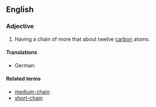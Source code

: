 ==English==

===Adjective===
{{en-adj|head=[[long]]-[[chain]]|-}}

# {{label|en|organic chemistry|of an aliphatic compound}} Having a chain of more that about twelve [[carbon]] atoms.

====Translations====
{{trans-top}}
* German: {{t|de|langkettig}}
{{trans-mid}}
{{trans-bottom}}

====Related terms====
* [[medium-chain]]
* [[short-chain]]